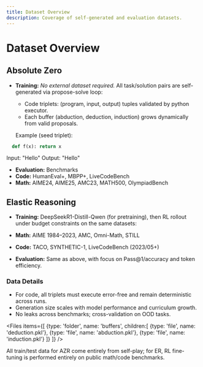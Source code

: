 ```yaml
---
title: Dataset Overview
description: Coverage of self-generated and evaluation datasets.
---
```


# Dataset Overview

## Absolute Zero

- **Training:** _No external dataset required._ All task/solution pairs are self-generated via propose-solve loop:
  - Code triplets: (program, input, output) tuples validated by python executor.
  - Each buffer (abduction, deduction, induction) grows dynamically from valid proposals.

  Example (seed triplet):
```python
  def f(x): return x
```  
Input: "Hello"
Output: "Hello"


- **Evaluation:** Benchmarks
- **Code:** HumanEval+, MBPP+, LiveCodeBench
- **Math:** AIME24, AIME25, AMC23, MATH500, OlympiadBench

## Elastic Reasoning

- **Training:** DeepSeekR1-Distill-Qwen (for pretraining), then RL rollout under budget constraints on the same datasets:
- **Math:** AIME 1984–2023, AMC, Omni-Math, STILL
- **Code:** TACO, SYNTHETIC-1, LiveCodeBench (2023/05+)

- **Evaluation:** Same as above, with focus on Pass@1/accuracy and token efficiency.

### Data Details

- For code, all triplets must execute error-free and remain deterministic across runs.
- Generation size scales with model performance and curriculum growth.
- No leaks across benchmarks; cross-validation on OOD tasks.

<Files
items={[
  {type: 'folder', name: 'buffers', children:[
    {type: 'file', name: 'deduction.pkl'},
    {type: 'file', name: 'abduction.pkl'},
    {type: 'file', name: 'induction.pkl'}
  ]}
]}
/>

<Note>
All train/test data for AZR come entirely from self-play; for ER, RL fine-tuning is performed entirely on public math/code benchmarks.
</Note>
